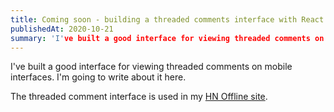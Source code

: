 ```yaml
---
title: Coming soon - building a threaded comments interface with React
publishedAt: 2020-10-21
summary: 'I've built a good interface for viewing threaded comments on mobile interfaces.'
---
```


I've built a good interface for viewing threaded comments on mobile interfaces. I'm going to write about it here.

The threaded comment interface is used in my [HN Offline site](https://hnoffline.dev).
